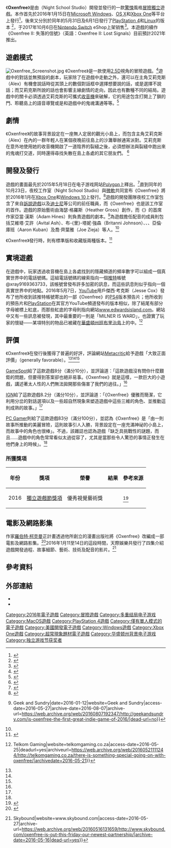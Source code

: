 {{NoteTA
| G1=Games
}}
{{Infobox VG
| title = Oxenfree
| image = Oxenfree logo.png
| caption = 《Oxenfree》的標誌
| developer = 夜校工作室
| publisher = 夜校工作室
| director = 亞當·漢斯
| producer = 西恩·克蘭克爾
| designer = 斯潘賽·史都華<br />凱文·-{里}-亞赫
| programmer = 布莱恩特·卡農
| artist = 海瑟·格羅斯
| writer = 亞當·漢斯
| composer = 安德魯·羅爾曼
| engine = [[Unity_(游戏引擎)|Unity]] 
| platforms = {{Unbulleted list|[[Microsoft_Windows|Microsoft Windows]]|[[OS_X|OS X]]|[[Linux|Linux]]|[[PlayStation_4|PlayStation 4]]|[[Xbox_One|Xbox One]]|[[Nintendo_Switch|Nintendo Switch]]}}
| released = '''Microsoft Windows'''、'''OS X'''、'''Xbox One'''<br />{{vgr|WW|January 15, 2016}}'''PlayStation 4'''<br />{{vgr|WW|May 31, 2016}}'''Linux'''<br />{{vgr|WW|June 1, 2016}}'''Nintendo Switch'''<br />{{vgr|WW|October 6, 2017}}
| genre = [[冒險遊戲|冒險遊戲]]
| modes = [[單人遊戲|單人遊戲]]
}}
《'''Oxenfree'''》是由{{le|夜校工作室|Night School Studio}}（Night School Studio）開發並發行的一款[[驚悚遊戲|驚悚]]風格[[冒險遊戲|冒險]][[独立游戏|獨立]]遊戲。本作首先於2016年1月15日在[[Microsoft_Windows|Microsoft Windows]]、[[OS_X|OS X]]和[[Xbox_One|Xbox One]]等平台上發行<ref>{{en}}{{cite web |last=Krankel |first=Sean |date=2016-04-27 |url=https://blog.eu.playstation.com/2016/04/27/supernatural-adventure-oxenfree-possesses-ps4-next-month/ |title=Supernatural adventure Oxenfree possesses PS4 next month |publisher=[[Sony_Computer_Entertainment_Europe|SCEE]] |accessdate=2016-04-27 |archive-date=2016-04-28 |archive-url=https://web.archive.org/web/20160428101345/https://blog.eu.playstation.com/2016/04/27/supernatural-adventure-oxenfree-possesses-ps4-next-month/ |dead-url=no }}</ref>，後來又分別於同年的5月31日及6月1日發行了[[PlayStation_4|PlayStation 4]]和[[Linux|Linux]]的版本 <ref>{{en}}{{Cite web|url=http://steamcommunity.com/app/388880/discussions/0/451850213953511172/?ctp=5#c350532536099221271|title=Coming to Linux? :: Oxenfree General Discussions|website=steamcommunity.com|accessdate=2016-06-03|archive-date=2016-06-30|archive-url=https://web.archive.org/web/20160630071423/http://steamcommunity.com/app/388880/discussions/0/451850213953511172/?ctp=5#c350532536099221271|dead-url=no}}</ref>，于2017年10月6日在[[Nintendo_Switch|Nintendo Switch]] eShop上架销售<ref>{{Cite web|url=http://www.ign.com/articles/2017/08/31/oxenfree-annonuced-for-nintendo-switch|title=Oxenfree Annonuced for Nintendo Switch|accessdate=2017-10-07|date=2017-08-31|last=Rad|first=Chloi|work=IGN|language=en-US|archive-date=2017-10-07|archive-url=https://web.archive.org/web/20171007121932/http://www.ign.com/articles/2017/08/31/oxenfree-annonuced-for-nintendo-switch|dead-url=no}}</ref>。本遊戲的續作《Oxenfree II: 失落的信號》（英語：Oxenfree II: Lost Signals）目前預計2021年推出。

== 遊戲模式 ==
[[File:Oxenfree_Screenshot.jpg|thumb]]
《Oxenfree》是一款使用[[偽三維|2.5D]]視角的冒險遊戲。<ref>{{en}}{{Cite web|url=http://www.pcgamesn.com/oxenfree-devs-collaborate-with-robert-kirkman-to-launch-web-series-and-film-based-on-game|title=Oxenfree devs collaborate with Robert Kirkman, to launch web series and film based on game|website=PCGamesN|access-date=2016-05-27|archive-date=2016-11-17|archive-url=https://web.archive.org/web/20161117201642/https://www.pcgamesn.com/oxenfree-devs-collaborate-with-robert-kirkman-to-launch-web-series-and-film-based-on-game|dead-url=no}}</ref>遊戲中的對話並無預設的劇本，玩家除了在遊戲中走動之外，還可以在主角艾莉克斯（Alex）有機會說話時從其頭上的數個對話框中選擇想要說的話，或是選擇不說話；而艾莉克斯所說的話也會影響主線劇情的走向，因此也有數種不同的結局。遊戲中的關卡必須透過艾莉克斯的可攜式[[收音機|收音機]]來破解，它的用途包含打開上了鎖的門、聆聽島上的語音導覽或是和遊戲中的鬼魂溝通等等。<ref>{{en}}{{Cite web|url=http://www.theverge.com/2016/1/15/10760840/oxenfree-review-pc-xbox-one|title=Oxenfree is a spooky '80s teen movie turned into an adventure game|last=Webster|first=Andrew|date=2016-01-15|website=[[The_Verge|The Verge]]|access-date=2016-05-27|archive-date=2016-05-14|archive-url=https://web.archive.org/web/20160514034550/http://www.theverge.com/2016/1/15/10760840/oxenfree-review-pc-xbox-one|dead-url=no}}</ref>

== 劇情 ==
《Oxenfree》的故事背景設定在一座無人定居的觀光小島上，而包含主角艾莉克斯（Alex）在內的一群年輕人在某個夜晚前往島上的沙灘舉辦通宵派對。艾莉克斯在意外地使用她的收音機開啟了一道陰界的裂縫之後，必須想辦法與裂縫中跑出來的鬼魂打交道，同時還得尋找失散在島上各處的其它朋友們。 <ref name="nightschoolstudio.com">{{en}}{{cite web|url=http://nightschoolstudio.com/oxenfree/|title=OXENFREE|work=Night School Studio|accessdate=2016-01-16|archive-date=2016-01-15|archive-url=https://web.archive.org/web/20160115115521/http://nightschoolstudio.com/oxenfree/|dead-url=no}}</ref>

== 開發及發行 ==
遊戲的畫面最先於2015年5月18日在电子游戏网站[[Polygon|Polygon]]上釋出。<ref>{{en}}{{cite web |last=Robinson |first=Nick |date=May 18, 2015 |url=http://www.polygon.com/2015/5/18/8621337/oxenfree-gameplay-13-minutes-from-new-2015-adventure-game-night-school-studio-telltale |title=First gameplay from Oxenfree, 2015's coolest-looking adventure game |publisher=[[Polygon|Polygon]] |accessdate=2016-01-16 |archive-date=2016-01-23 |archive-url=https://web.archive.org/web/20160123210046/http://www.polygon.com/2015/5/18/8621337/oxenfree-gameplay-13-minutes-from-new-2015-adventure-game-night-school-studio-telltale |dead-url=no }}</ref>直到同年的10月23日，夜校工作室（Night School Studio）與[[微軟|微軟]]共同宣布《Oxenfree》將於2016年1月在[[Xbox_One|Xbox One]]和[[Windows_10|Windows 10]]上發行。<ref>{{en}}{{cite web |last=Sirani |first=Jordan |date=2015-10-24 |url=http://www.ign.com/articles/2015/10/24/oxenfree-release-window-revealed |title=Oxenfree Release Window Revealed |publisher=[[IGN|IGN]] |accessdate=2016-01-16 |archive-date=2017-08-26 |archive-url=https://web.archive.org/web/20170826194219/http://www.ign.com/articles/2015/10/24/oxenfree-release-window-revealed |dead-url=no }}</ref>遊戲的開發團隊夜校工作室包含了來自[[訴說遊戲|訴說遊戲]]以及[[華特迪士尼公司|迪士尼]]等公司的前任職員，而《Oxenfree》也是該工作室的首作。遊戲的原始藝術由海瑟·格羅斯（Heather Gross）創作，而《{{tsl|en|Tales from the Borderlands|邊緣禁地傳說}}》的首席作家亞當·漢斯（Adam Hines）則負責遊戲的劇本。<ref>{{en}}{{Cite web|url=http://geekandsundry.com/is-oxenfree-the-first-great-indie-game-of-2016/|title=Is Oxenfree the First Great Indie Game of 2016? {{!}} Geek and Sundry|date=2016-01-12|website=Geek and Sundry|access-date=2016-05-27|archive-date=2016-08-07|archive-url=https://web.archive.org/web/20160807192347/http://geekandsundry.com/is-oxenfree-the-first-great-indie-game-of-2016/|dead-url=no}}</ref>為遊戲擔任配音的成員則包括艾維塔·艾許（Avital Ash）、布-{里}-塔妮·強森（Britanni Johnson）、{{tsl|en|Gavin Hammon|蓋文·哈蒙}}、{{tsl|en|Erin Yvette|艾琳·伊薇特}}、亞倫·庫班（Aaron Kuban）及喬·齊葉雅（Joe Zieja）等人。<ref name="nightschoolstudio.com"/>

《Oxenfree》發行時，則有標準版和收藏版兩種版本。<ref>{{en}}{{cite web |last=Evangelho |first=Jason |date=2016-01-14 |url=http://www.forbes.com/sites/jasonevangelho/2016/01/14/the-collectors-edition-for-oxenfree-is-perfect-and-we-need-more-like-it/#2715e4857a0b328bd2521f9b |title=The Collector's Edition For 'Oxenfree' Is Perfect, And We Need More Like It |publisher=[[Forbes|Forbes]] |accessdate=2016-01-16 |archive-date=2016-01-17 |archive-url=https://web.archive.org/web/20160117094830/http://www.forbes.com/sites/jasonevangelho/2016/01/14/the-collectors-edition-for-oxenfree-is-perfect-and-we-need-more-like-it/#2715e4857a0b328bd2521f9b |dead-url=no }}</ref>

== 實境遊戲 ==
在遊戲中，玩家透過收音機在島上各處找到的隱藏頻道的頻率數字可以組成一個真實世界中的電話號碼。這組電話號碼的線索指向一個[[推特|推特]]帳號@xray9169363733，該帳號曾發布許多加密的訊息，而這些訊息則似乎指向一個真實世界中的地點。2016年5月7日，[[YouTube|YouTube]]用戶傑西·考克斯（Jesse Cox）發布了他所收到該推特帳號寄出的一部《Oxenfree》的[[PS4|PS4]]版本預告片；他所收到的預告片和[[PlayStation|PlayStation]]在其官方YouTube頻道發布的版本相似，除了結尾有部分字母被標上紅底，而那些紅底的字母則指向網站[https://web.archive.org/web/20181120063523/http://edwardsisland.com/ www.edwardsisland.com]。網站中又有一些訊息被發現，其中最重要的一則是「MILNER IS WARD」，也證實了玩家的懷疑——某項特別的物品已被藏在[[華盛頓州|華盛頓州]][[班布里治島_(華盛頓州)|班布里治島]]上的{{tsl|en|Fort Ward (Washington)|沃德堡}}中。<ref>{{en}}{{Cite web|url=http://telkomgaming.co.za/there-is-something-special-going-on-with-oxenfree/|title=There is Something Special Going on with Oxenfree {{!}} Telkom Gaming|website=telkomgaming.co.za|access-date=2016-05-25|deadurl=yes|archiveurl=https://web.archive.org/web/20160521111244/http://telkomgaming.co.za/there-is-something-special-going-on-with-oxenfree/|archivedate=2016-05-21}}</ref>

== 評價 ==
{{Video game reviews
| PC = true
| PS4 = true
| XONE = true
| na = true
| Destruct_PC = 9/10<ref>{{en}}{{cite web |last=Rowen |first=Nic |date=2016-01-15 |url=http://www.destructoid.com/review-oxenfree-334593.phtml |title=Review: Oxenfree |publisher=[[Destructoid|Destructoid]] |accessdate=2016-01-16 |archive-date=2017-04-21 |archive-url=https://web.archive.org/web/20170421152657/https://www.destructoid.com/review-oxenfree-334593.phtml |dead-url=no }}</ref>
| EGM_PC = 7.5/10<ref>{{en}}{{cite web |last=Buchholtz |first=Matt |date=2016-01-15 |url=http://www.egmnow.com/articles/reviews/oxenfree-review/ |title=Oxenfree review |publisher=[[Electronic_Gaming_Monthly|Electronic Gaming Monthly]] |accessdate=2016-01-16 |archive-date=2016-06-07 |archive-url=https://web.archive.org/web/20160607094921/http://www.egmnow.com/articles/reviews/oxenfree-review/ |dead-url=no }}</ref>
| GI_PC = 7.75/10<ref>{{en}}{{cite web |last=Wallace |first=Kimberley |date=2016-01-15 |url=http://www.gameinformer.com/games/oxenfree/b/pc/archive/2016/01/15/oxenfree-review-game-informer.aspx |title=Making Allies To Confront The Supernatural - Oxenfree - PC |publisher=[[Game_Informer|Game Informer]] |accessdate=2016-01-16 |archive-date=2016-11-29 |archive-url=https://web.archive.org/web/20161129221232/http://www.gameinformer.com/games/oxenfree/b/pc/archive/2016/01/15/oxenfree-review-game-informer.aspx/ |dead-url=no }}</ref>
| GameRev_XONE = {{Rating|4|5}}<ref>{{en}}{{cite web |last=Paras |first=Peter |date=2016-01-20 |url=http://www.gamerevolution.com/review/oxenfree/ |title=Oxenfree Review |publisher=[[Game_Revolution|Game Revolution]] |accessdate=2016-01-20 |archive-date=2016-09-09 |archive-url=https://web.archive.org/web/20160909154327/http://www.gamerevolution.com/review/oxenfree |dead-url=no }}</ref>
| GSpot_PC = 8/10<ref name="GSpot">{{en}}{{cite web |last=Corriea |first=Alexa Ray |date=2016-01-15 |url=http://www.gamespot.com/reviews/oxenfree-review/1900-6416329/ |title=Oxenfree Review |publisher=[[GameSpot|GameSpot]] |accessdate=2016-01-16 |archive-date=2016-03-22 |archive-url=https://web.archive.org/web/20160322234817/http://www.gamespot.com/reviews/oxenfree-review/1900-6416329/ |dead-url=no }}</ref>
| IGN_PC = 8.2/10<ref name="IGN">{{en}}{{cite web |last=Plaage |first=Kallie |date=2016-01-15 |url=http://www.ign.com/articles/2016/01/15/oxenfree-review |title=Oxenfree Review |publisher=[[IGN|IGN]] |accessdate=2016-01-16 |archive-date=2017-08-07 |archive-url=https://web.archive.org/web/20170807120527/http://www.ign.com/articles/2016/01/15/oxenfree-review |dead-url=no }}</ref>
| OXMUK_XONE = {{Rating|3.5|5}}<ref>{{en}}{{cite web |last=Stone |first=Tom |date=2016-01-15 |url=http://www.gamesradar.com/oxenfree-review/ |title=Oxenfree review |work=[[官方Xbox雜誌|Official Xbox Magazine UK]] |publisher=[[GamesRadar|GamesRadar]] |accessdate=2016-01-16 |archive-date=2017-03-14 |archive-url=https://web.archive.org/web/20170314025809/http://www.gamesradar.com/oxenfree-review/ |dead-url=no }}</ref>
| PCGUS_PC = 83/100<ref name="PCGUS">{{en}}{{cite web |last=Kelly |first=Andy |date=2016-01-15 |url=http://www.pcgamer.com/oxenfree-review/ |title=Oxenfree review |publisher=[[PC_Gamer|PC Gamer]] |accessdate=2016-01-15 |archive-date=2016-11-24 |archive-url=https://web.archive.org/web/20161124235553/http://www.pcgamer.com/oxenfree-review/ |dead-url=no }}</ref>
| Poly_PC = 7/10<ref>{{en}}{{cite web |last=Frank |first=Allegra |date=2016-01-15 |url=http://www.polygon.com/2016/1/15/10774358/oxenfree-review-xbox-one-pc |title=Oxenfree review |publisher=[[Polygon|Polygon]] |accessdate=2016-01-16 |archive-date=2016-12-21 |archive-url=https://web.archive.org/web/20161221093522/http://www.polygon.com/2016/1/15/10774358/oxenfree-review-xbox-one-pc |dead-url=no }}</ref>
| VG_XONE = 8/10<ref>{{en}}{{cite web |last=Orry |first=Tom |date=2016-01-15 |url=http://www.videogamer.com/reviews/oxenfree_review.html |title=Oxenfree Review |publisher=[[VideoGamer.com|VideoGamer.com]] |accessdate=2016-01-16 |archive-date=2016-02-13 |archive-url=https://web.archive.org/web/20160213201313/http://www.videogamer.com/reviews/oxenfree_review.html |dead-url=no }}</ref>
| MC_PC = 80/100<ref name="MCPC">{{en}}{{cite web |url=http://www.metacritic.com/game/pc/oxenfree |title=Oxenfree for PC Reviews |publisher=[[Metacritic|Metacritic]] |accessdate=2016-01-16 |archive-date=2016-01-16 |archive-url=https://web.archive.org/web/20160116091725/http://www.metacritic.com/game/pc/oxenfree |dead-url=no }}</ref>
| MC_PS4 = 77/100<ref name="MCPS4">{{en}}{{cite web |url=http://www.metacritic.com/game/playstation-4/oxenfree |title=Oxenfree for PlayStation 4 Reviews |publisher=[[Metacritic|Metacritic]] |accessdate=2016-01-16 |archive-date=2016-06-04 |archive-url=https://web.archive.org/web/20160604153850/http://www.metacritic.com/game/playstation-4/oxenfree |dead-url=no }}</ref>
| MC_XONE = 78/100<ref name="MCXONE">{{en}}{{cite web |url=http://www.metacritic.com/game/xbox-one/oxenfree |title=Oxenfree for Xbox One Reviews |publisher=[[Metacritic|Metacritic]] |accessdate=2016-01-16 |archive-date=2016-01-18 |archive-url=https://web.archive.org/web/20160118075654/http://www.metacritic.com/game/xbox-one/oxenfree |dead-url=no }}</ref>
}}

《Oxenfree》在發行後獲得了普遍的好評，評論網站[[Metacritic|Metacritic]]給予遊戲「大致正面評價」（generally favorable）。<ref name="MCPC" /><ref name="MCPS4" /><ref name="MCXONE" />

[[GameSpot|GameSpot]]給了這款遊戲8分（滿分10分），並評論道：「這款遊戲沒有問你什麼艱鉅的問題，但要得到答案卻也絕非易事。《Oxenfree》就是這樣，一款巨大的小遊戲，講述著太人性的人們無法拋開那些傷害了我們的過往。」<ref name="GSpot" />

[[IGN|IGN]]給了這款遊戲8.2分（滿分10分），並評論道：「《Oxenfree》優雅而簡潔，它利用分岔的對話選項以及一些超自然現象來塑造遊戲中這些三維的角色、並推動這則成熟的故事。」<ref name="IGN" />

[[PC_Gamer|PC Gamer]]則給了這款遊戲83分（滿分100分），並認為《Oxenfree》是「由一則故事所推動的美麗冒險，這則故事引人入勝，背景設定在一座充滿神祕的小島上，而故事中的角色也很棒」。不過，該雜誌也認為遊戲「缺乏具挑戰性的謎題，而且……遊戲中的角色常常看似太過從容了，尤其是當那些令人驚恐的事情正發生在他們身上的時候」。<ref name="PCGUS" />

=== 所獲獎項 ===
{| class="wikitable"
!年份
!獎項
!榮譽
!結果
!參考來源
|-
|2016
|[[獨立遊戲節|獨立遊戲節獎項]]
|優秀視覺藝術獎
|{{Won}}
|<ref>{{en}}{{Cite web|url=http://www.ew.com/article/2016/03/17/igf-awards-2016-winners-her-story-oxenfree-cibele|title='Her Story' wins top prize at 18th annual IGF Awards|website=Entertainment Weekly's EW.com|access-date=2016-05-25|archive-date=2017-01-19|archive-url=https://web.archive.org/web/20170119014913/http://ew.com/article/2016/03/17/igf-awards-2016-winners-her-story-oxenfree-cibele/|dead-url=no}}</ref>
|}

== 電影及網路影集 ==
作家[[羅伯特·柯克曼|羅伯特·柯克曼]]正計畫透過他所創立的漫畫出版社{{tsl|en|Skybound Entertainment|天際娛樂}}將《Oxenfree》改編成一部電影及網路影集。<ref>{{en}}{{cite web |last=Pinchefsky |first=Carol |date=2016-01-12 |url=http://www.blastr.com/2016-1-12/robert-kirkmans-studio-turn-indie-game-oxenfree-movie |title=Robert Kirkman's studio to turn indie game Oxenfree into a movie |publisher=Blastr |accessdate=2016-01-16 |archive-date=2016-01-16 |archive-url=https://web.archive.org/web/20160116194924/http://www.blastr.com/2016-1-12/robert-kirkmans-studio-turn-indie-game-oxenfree-movie |dead-url=no }}</ref>2016年1月11至14日的這段時間，天際娛樂共發行了四集介紹遊戲開發過程、故事細節、藝術、技術及配音的影片。<ref>{{en}}{{Cite web|url=http://www.skybound.com/oxenfree-is-out-this-friday-our-newest-partnership/|title=[UPDATE] OXENFREE is Out NOW! Our Newest Partnership! {{!}} Skybound|website=www.skybound.com|access-date=2016-05-27|archive-url=https://web.archive.org/web/20160516131659/http://www.skybound.com/oxenfree-is-out-this-friday-our-newest-partnership/|archive-date=2016-05-16|dead-url=yes}}</ref>

== 參考資料 ==
{{Reflist}}

== 外部連結 ==
*{{Official website|nightschoolstudio.com/oxenfree/}}
*{{IMDb title|tt4499094}}

[[Category:2016年電子遊戲|Category:2016年電子遊戲]]
[[Category:冒險遊戲|Category:冒險遊戲]]
[[Category:多重结局电子游戏|Category:多重结局电子游戏]]
[[Category:MacOS遊戲|Category:MacOS遊戲]]
[[Category:PlayStation_4遊戲|Category:PlayStation 4遊戲]]
[[Category:僅有單人模式的電子遊戲|Category:僅有單人模式的電子遊戲]]
[[Category:美國開發電子遊戲|Category:美國開發電子遊戲]]
[[Category:Windows遊戲|Category:Windows遊戲]]
[[Category:Xbox_One遊戲|Category:Xbox One遊戲]]
[[Category:超常現象題材電子遊戲|Category:超常現象題材電子遊戲]]
[[Category:华盛顿州背景电子游戏|Category:华盛顿州背景电子游戏]]
[[Category:独立游戏节获奖者|Category:独立游戏节获奖者]]